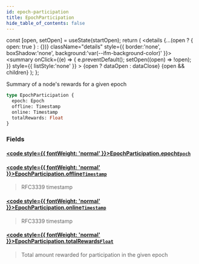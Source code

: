 ```yaml
---
id: epoch-participation
title: EpochParticipation
hide_table_of_contents: false
---
```







  const [open, setOpen] = useState(startOpen);
  return (
    <details {...(open ? { open: true } : {})} className="details" style={{ border:'none', boxShadow:'none', background:'var(--ifm-background-color)' }}>
      <summary
        onClick={(e) => {
          e.preventDefault();
          setOpen((open) => !open);
        }}
        style={{ listStyle:'none' }}
      >
      {open ? dataOpen : dataClose}
      </summary>
      {open && children}
    </details>
  );
};




Summary of a node's rewards for a given epoch


```graphql
type EpochParticipation {
  epoch: Epoch
  offline: Timestamp
  online: Timestamp
  totalRewards: Float
}
```


### Fields

#### [<code style={{ fontWeight: 'normal' }}>EpochParticipation.<b>epoch</b></code>](#)<Bullet />[`Epoch`](/testnet/api/graphql/objects/epoch) <Badge class="secondary" text="object"/>
> 
> 

#### [<code style={{ fontWeight: 'normal' }}>EpochParticipation.<b>offline</b></code>](#)<Bullet />[`Timestamp`](/testnet/api/graphql/scalars/timestamp) <Badge class="secondary" text="scalar"/>
> RFC3339 timestamp
> 

#### [<code style={{ fontWeight: 'normal' }}>EpochParticipation.<b>online</b></code>](#)<Bullet />[`Timestamp`](/testnet/api/graphql/scalars/timestamp) <Badge class="secondary" text="scalar"/>
> RFC3339 timestamp
> 

#### [<code style={{ fontWeight: 'normal' }}>EpochParticipation.<b>totalRewards</b></code>](#)<Bullet />[`Float`](/testnet/api/graphql/scalars/float) <Badge class="secondary" text="scalar"/>
> Total amount rewarded for participation in the given epoch
> 



